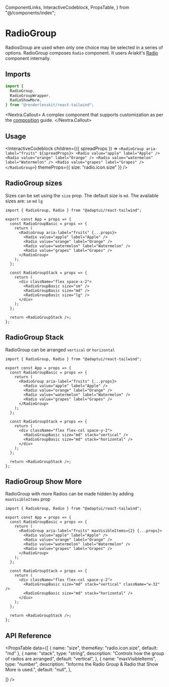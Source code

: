   ComponentLinks,
  InteractiveCodeblock,
  PropsTable,
} from "@/components/index";

# RadioGroup

RadiosGroup are used when only one choice may be selected in a series of
options. RadioGroup composes `Radio` component. It users Ariakit's
[Radio](https://reakit.io/docs/radio/) component internally.

<ComponentLinks github="radio-group" theme="radio" story="forms-radiogroup" />

## Imports

```js
import {
  RadioGroup,
  RadioGroupWrapper,
  RadioShowMore,
} from "@renderlesskit/react-tailwind";
```

<Nextra.Callout>
  A complex component that supports customization as per the
  [composition](/docs/composition) guide.
</Nextra.Callout>

## Usage

<InteractiveCodeblock
  children={({ spreadProps }) => `
<RadioGroup aria-label="fruits" ${spreadProps}>
  <Radio value="apple" label="Apple" />
  <Radio value="orange" label="Orange" />
  <Radio value="watermelon" label="Watermelon" />
  <Radio value="grapes" label="Grapes" />
</RadioGroup>
`}
  themeProps={{ size: "radio.icon.size" }}
/>

## RadioGroup sizes

Sizes can be set using the `size` prop. The default size is `md`. The available
sizes are: `sm` `md` `lg`

<Codeblock live noInline>

```
import { RadioGroup, Radio } from "@adaptui/react-tailwind";

export const App = props => {
  const RadioGroupBasic = props => {
    return (
      <RadioGroup aria-label="fruits" {...props}>
        <Radio value="apple" label="Apple" />
        <Radio value="orange" label="Orange" />
        <Radio value="watermelon" label="Watermelon" />
        <Radio value="grapes" label="Grapes" />
      </RadioGroup>
    );
  };

  const RadioGroupStack = props => {
    return (
      <div className="flex space-x-2">
        <RadioGroupBasic size="sm" />
        <RadioGroupBasic size="md" />
        <RadioGroupBasic size="lg" />
      </div>
    );
  };

  return <RadioGroupStack />;
};
```

</Codeblock>

## RadioGroup Stack

RadioGroup can be arranged `vertical` or `horizontal`

<Codeblock live noInline>

```
import { RadioGroup, Radio } from "@adaptui/react-tailwind";

export const App = props => {
  const RadioGroupBasic = props => {
    return (
      <RadioGroup aria-label="fruits" {...props}>
        <Radio value="apple" label="Apple" />
        <Radio value="orange" label="Orange" />
        <Radio value="watermelon" label="Watermelon" />
        <Radio value="grapes" label="Grapes" />
      </RadioGroup>
    );
  };

  const RadioGroupStack = props => {
    return (
      <div className="flex flex-col space-y-2">
        <RadioGroupBasic size="md" stack="vertical" />
        <RadioGroupBasic size="md" stack="horizontal" />
      </div>
    );
  };

  return <RadioGroupStack />;
};
```

</Codeblock>

## RadioGroup Show More

RadioGroup with more Radios can be made hidden by adding `maxVisibleItems` prop

<Codeblock live noInline>

```
import { RadioGroup, Radio } from "@adaptui/react-tailwind";

export const App = props => {
  const RadioGroupBasic = props => {
    return (
      <RadioGroup aria-label="fruits" maxVisibleItems={2} {...props}>
        <Radio value="apple" label="Apple" />
        <Radio value="orange" label="Orange" />
        <Radio value="watermelon" label="Watermelon" />
        <Radio value="grapes" label="Grapes" />
      </RadioGroup>
    );
  };

  const RadioGroupStack = props => {
    return (
      <div className="flex flex-col space-y-2">
        <RadioGroupBasic size="md" stack="vertical" className="w-32" />
        <RadioGroupBasic size="md" stack="horizontal" />
      </div>
    );
  };

  return <RadioGroupStack />;
};
```

</Codeblock>

## API Reference

<PropsTable
  data={[
    { name: "size", themeKey: "radio.icon.size", default: "md" },
    {
      name: "stack",
      type: "string",
      description: "Controls how the group of radios are arranged",
      default: "vertical",
    },
    {
      name: "maxVisibleItems",
      type: "number",
      description: "Informs the Radio Group & Radio that Show More is used.",
      default: "null",
    },

]} />
